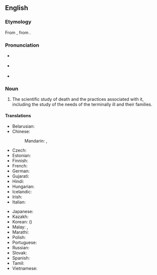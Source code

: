 ==English==
{{wikipedia}}

===Etymology===
From {{af|en|thanato-|-logy}}, from {{der|en|grc|θάνατος||death}}.

===Pronunciation===
* {{a|RP}} {{IPA|en|/θan.əˈtɒl.əd͡ʒ.i/}}
* {{a|GA}} {{IPA|en|/ˌθæ.nəˈtɑl.əd͡ʒ.i/}}
* {{rhymes|en|ɒlədʒi|s=5}}

===Noun===
{{en-noun|-|+}}

# The scientific study of death and the practices associated with it, including the study of the needs of the terminally ill and their families.

====Translations====
{{trans-top|scientific study of death}}
* Belarusian: {{t|be|танаталогія|sc=Cyrl}}
* Chinese:
*: Mandarin: {{t|cmn|死亡學}}, {{t|cmn|死亡学|tr=sǐwángxué}}
* Czech: {{t|cs|thanatologie}}
* Estonian: {{t|et|tanatoloogia}}
* Finnish: {{t|fi|tanatologia}}
* French: {{t+|fr|thanatologie}}
* German: {{t|de|Sterbensforschung}}
* Gujarati: {{t|gu|મૃત્યુવિજ્ઞાન}}
* Hindi: {{t|hi|मृत्युविज्ञान}}
* Hungarian: {{t|hu|haláltan}}
* Icelandic: {{t|is|dauðafræði|f}}
* Irish: {{t|ga|báseolaíocht|f}}
* Italian: {{t+|it|tanatologia|f}}
{{trans-mid}}
* Japanese: {{t|ja|死生学|tr=しせいがく, shiseigaku|sc=Jpan}}
* Kazakh: {{t|kk|танатология|sc=Cyrl}}
* Korean: {{t|ko|사망학}} ({{t|ko|死亡學|sc=Kore}})
* Malay: {{t|ms|kaji kematian}}, {{t|ms|tanatologi}}
* Marathi: {{t|mr|मृत्युविज्ञान}}
* Polish: {{t+|pl|tanatologia}}
* Portuguese: {{t+|pt|tanatologia|f}}
* Russian: {{t+|ru|танатология}}
* Slovak: {{t|sk|tanatológia}}
* Spanish: {{t+|es|tanatología}}
* Tamil: {{t|ta|மரணவியல்|sc=Mlym}}
* Vietnamese: {{t|vi|tử vong học}}
{{trans-bottom}}